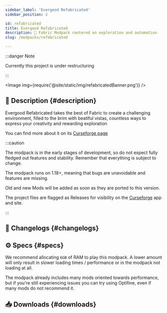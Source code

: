 ```yaml
---
sidebar_label: 'Evergood Refabricated'
sidebar_position: 2

id: refabricated
title: Evergood Refabricated
description: 🌌 Fabric Modpack centered on exploration and automation
slug: /modpacks/refabricated

---
```


<head>
    <meta content="Evergood Refabricated" property="og:title" />
    <meta content="Evergood Team" property="og:site_name" />
    <meta content="🌌 Evergood Refabricated gathers all the best of Fabric Mods into a modpack centered on exploration and automation" property="og:description" />
    <meta content="https://evergoodteam.github.io/docs/modpacks/refabricated" property="og:url" />
    <meta content="https://evergoodteam.github.io/img/refabricatedIcon.png" property="og:image" />
    <meta content="#35a2bd" data-react-helmet="true" name="theme-color" />
    <meta name="twitter:card" content="app" />
</head>


:::danger Note

Currently this project is under restructuring

:::

<Image img={require('@site/static/img/refabricatedBanner.png')} />

## 📑 Description {#description}


Evergood Refabricated takes the best of Fabric to create a challenging environment, filled to the brim with beatiful vistas, countless ways to express your creativity and rewarding exploration

You can find more about it on its [Curseforge page](https://www.curseforge.com/minecraft/modpacks/evergoodrefabricated)

:::caution

The modpack is in the early stages of development, so do not expect fully fledged out features and stability. Remember that everything is subject to change.

The modpack runs on 1.18+, meaning that bugs are unavoidable and features are missing.

Old and new Mods will be added as soon as they are ported to this version.

The project files are flagged as Releases for visibility on the [Curseforge](https://www.curseforge.com/minecraft/modpacks/evergoodrefabricated) app and site.

:::

## 📰 Changelogs {#changelogs}

<!--
    <Changelog project = "refabricated" version= "0.1.1"></Changelog>
-->

## ⚙️ Specs {#specs}

We recommend allocating `6GB` of RAM to play this modpack. A lower amount will only result in slower loading times / performance or in the modpack not loading at all.  

The modpack already includes many mods oriented towards performance, but if you're still experiencing issues you can try using Optifine, even if many mods do not recommend it.

## 📥 Downloads {#downloads}


<div style={{textAlign: 'center', margin: '2rem'}}><Curseforge type ="modpacks" project = "evergoodrefabricated"/></div>
